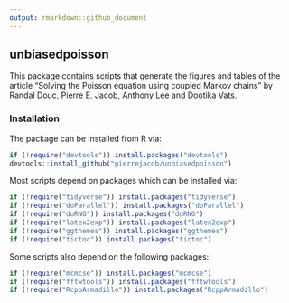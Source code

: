 ```yaml
---
output: rmarkdown::github_document
---
```



## unbiasedpoisson

This package contains scripts that generate
the figures and tables of the article 
"Solving the Poisson equation using coupled Markov chains"
by Randal Douc, Pierre E. Jacob, Anthony Lee and Dootika Vats.

### Installation

The package can be installed from R via:
```r
if (!require("devtools")) install.packages("devtools")
devtools::install_github("pierrejacob/unbiasedpoisson")
```

Most scripts depend on packages which can be installed via:
```r
if (!require("tidyverse")) install.packages("tidyverse")
if (!require("doParallel")) install.packages("doParallel")
if (!require("doRNG")) install.packages("doRNG")
if (!require("latex2exp")) install.packages("latex2exp")
if (!require("ggthemes")) install.packages("ggthemes")
if (!require("tictoc")) install.packages("tictoc")
```

Some scripts also depend on the following packages:
```r
if (!require("mcmcse")) install.packages("mcmcse")
if (!require("fftwtools")) install.packages("fftwtools")
if (!require("RcppArmadillo")) install.packages("RcppArmadillo")
```

